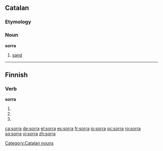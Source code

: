 ==Catalan==

===Etymology===
{{rfe|lang=Catalan}}

===Noun===
'''sorra''' {{f}}

# [[sand]]

[[Category:Catalan nouns]]

----

==Finnish==

===Verb===
'''sorra'''

# {{fi-form of|sortaa|type=verb|mood=indicative|tense=present connegative}}
# {{fi-form of|sortaa|type=verb|pr=second-person|pl=singular|mood=imperative|tense=present}}
# {{fi-form of|sortaa|type=verb|pr=second-person|pl=singular|mood=imperative|tense=present connegative}}

[[ca:sorra]]
[[de:sorra]]
[[el:sorra]]
[[es:sorra]]
[[fr:sorra]]
[[io:sorra]]
[[oc:sorra]]
[[ro:sorra]]
[[sq:sorra]]
[[vi:sorra]]
[[zh:sorra]]